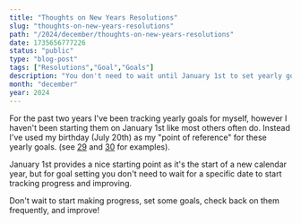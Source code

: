 ```yaml
---
title: "Thoughts on New Years Resolutions"
slug: "thoughts-on-new-years-resolutions"
path: "/2024/december/thoughts-on-new-years-resolutions"
date: 1735656777226
status: "public"
type: "blog-post"
tags: ["Resolutions","Goal","Goals"]
description: "You don't need to wait until January 1st to set yearly goals and resolutions for yourself!"
month: "december"
year: 2024
---
```



For the past two years I've been tracking yearly goals for myself, however I haven't been starting them on January 1st like most others often do. Instead I've used my birthday (July 20th) as my "point of reference" for these yearly goals. (see [29](/blog/2023/july/29) and [30](/blog/2024/july/30) for examples).

January 1st provides a nice starting point as it's the start of a new calendar year, but for goal setting you don't need to wait for a specific date to start tracking progress and improving.

Don't wait to start making progress, set some goals, check back on them frequently, and improve!
